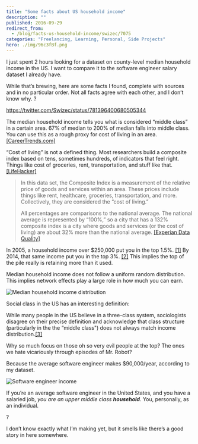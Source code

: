 ```yaml
---
title: "Some facts about US household income"
description: ""
published: 2016-09-29
redirect_from:
  - /blog/facts-us-household-income/swizec/7075
categories: "Freelancing, Learning, Personal, Side Projects"
hero: ./img/96c3fBf.png
---
```


I just spent 2 hours looking for a dataset on county-level median household income in the US. I want to compare it to the software engineer salary dataset I already have.

While that’s brewing, here are some facts I found, complete with sources and in no particular order. Not all facts agree with each other, and I don’t know why. ?

https://twitter.com/Swizec/status/781396400680505344

The median household income tells you what is considered “middle class” in a certain area. 67% of median to 200% of median falls into middle class. You can use this as a rough proxy for cost of living in an area. [\[CareerTrends.com\]](http://cost-of-living.careertrends.com/l/615/The-United-States)

“Cost of living” is not a defined thing. Most researchers build a composite index based on tens, sometimes hundreds, of indicators that feel right. Things like cost of groceries, rent, transportation, and stuff like that. [\[LifeHacker\]](http://lifehacker.com/how-the-median-income-compares-to-cost-of-living-in-129-1727448351)

> In this data set, the Composite Index is a measurement of the relative price of goods and services within an area. These prices include things like rent, healthcare, groceries, transportation, and more. Collectively, they are considered the “cost of living.”
>
> All percentages are comparisons to the national average. The national average is represented by “100%,” so a city that has a 132% composite index is a city where goods and services (or the cost of living) are about 32% more than the national average. [\[Experian Data Quality\]](https://www.edq.com/data-quality-infographics/cost-of-living-in-america/)

In 2005, a household income over $250,000 put you in the top 1.5%. [\[1\]](https://en.wikipedia.org/wiki/Affluence_in_the_United_States) By 2014, that same income put you in the top 3%. [\[2\]](https://en.wikipedia.org/wiki/Household_income_in_the_United_States#Distribution_of_household_income) This implies the top of the pile really is retaining more than it used.

Median household income does not follow a uniform random distribution. This implies network effects play a large role in how much you can earn. 

![Median household income distribution](./img/e_2012png4g2i30.png)

Social class in the US has an interesting definition:

While many people in the US believe in a three-class system, sociologists disagree on their precise definition and acknowledge that class structure (particularly in the the “middle class") does not always match income distribution.[\[3\]](https://en.wikipedia.org/wiki/Household_income_in_the_United_States#Social_class)

Why so much focus on those oh so very evil people at the top? The ones we hate vicariously through episodes of Mr. Robot?

Because the average software engineer makes $90,000/year, according to my dataset.

![Software engineer income](./img/96c3fBf.png)

If you’re an average software engineer in the United States, and you have a salaried job, _you are an upper middle class **household**_. You, personally, as an individual.

?

I don’t know exactly what I’m making yet, but it smells like there’s a good story in here somewhere.